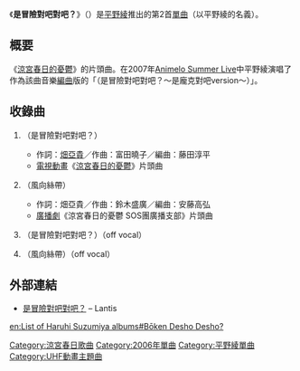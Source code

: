 {{Unreferenced|time=2019-09-22}}
{{Infobox Single 
| Name           = 是冒險對吧對吧?<br/>（{{lang|ja|冒険でしょでしょ?}}）
| Cover          = Bouken_Desho_Desho_CD_Cover.jpg
| Caption        = 
| Artist         = [[平野綾|平野綾]]
| from Album     = [[RIOT_GIRL|RIOT GIRL]]、<br/>[[AYA_MUSEUM|AYA MUSEUM]]
| Released       = 2006年4月26日
| Genre          = 動畫歌曲、[[J-POP|J-POP]]
| Length         = 16分10秒
| Label          = [[Lantis|Lantis]]
| Chart position = *周榜最高排名第10名（[[Oricon|Oricon]]）<br />
*2006年5月月榜第20名（Oricon）
| Last single    = [[Breakthrough|Breakthrough]]<br/>（2006年）
| This single    = '''是冒險對吧對吧?'''<br/>（2006年）
| Next single    = [[明日的三稜鏡|明日的三稜鏡]]<br/>（2006年）
}}
{{Japanese|japanese=冒険でしょでしょ?|kana=ぼうけんでしょでしょ|romaji=Bōken Desho Desho?}}

《'''是冒險對吧對吧？'''》（{{lang|ja|冒険でしょでしょ?}}）是[[平野綾|平野綾]]推出的第2首[[單曲|單曲]]（以平野綾的名義）。 

==概要==
《[[涼宮春日的憂鬱|涼宮春日的憂鬱]]》的片頭曲。在2007年[[Animelo_Summer_Live|Animelo Summer Live]]中平野綾演唱了作為該曲音樂[[編曲|編曲]]版的「{{lang|ja|冒険でしょでしょ?〜パンクでしょversion〜}}（是冒險對吧對吧？～是龐克對吧version～）」。

==收錄曲==
#{{lang|ja|冒険でしょでしょ?}}（是冒險對吧對吧？）
#*作詞：[[畑亞貴|畑亞貴]]／作曲：富田曉子／編曲：藤田淳平
#*[[電視動畫|電視動畫]]《[[涼宮春日的憂鬱|涼宮春日的憂鬱]]》片頭曲
#{{lang|ja|風読みリボン}}（風向絲帶）
#*作詞：畑亞貴／作曲：鈴木盛廣／編曲：安藤高弘
#*[[廣播劇|廣播劇]]《涼宮春日的憂鬱 SOS團廣播支部》片頭曲
#{{lang|ja|冒険でしょでしょ?}}（是冒險對吧對吧？）（off vocal）
#{{lang|ja|風読みリボン}}（風向絲帶）（off vocal）

==外部連結==
*{{ja}}[http://lantis.jp/new-release/data.php?id=fe926bc387f6405f69be843f1d79c0a3 是冒險對吧對吧？] {{Wayback|url=http://lantis.jp/new-release/data.php?id=fe926bc387f6405f69be843f1d79c0a3 |date=20120504131415 }} – Lantis

{{涼宮春日系列}}
{{平野綾}}

{{DEFAULTSORT:Bouken Desho Desho?}}
[[Category:涼宮春日歌曲|Category:涼宮春日歌曲]]
[[Category:2006年單曲|Category:2006年單曲]]
[[Category:平野綾單曲|Category:平野綾單曲]]
[[Category:UHF動畫主題曲|Category:UHF動畫主題曲]]

[[en:List_of_Haruhi_Suzumiya_albums#Bōken_Desho_Desho?|en:List of Haruhi Suzumiya albums#Bōken Desho Desho?]]